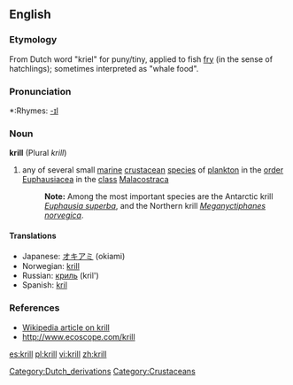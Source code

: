 ==English==

===Etymology===
From Dutch word "kriel" for puny/tiny, applied to fish [[fry]] (in the sense of hatchlings); sometimes interpreted as "whale food".

===Pronunciation===
*:Rhymes: [[Rhymes:English:-ɪl|-ɪl]]

===Noun===
'''krill'''  (Plural ''krill'')
#any of several small [[marine]] [[crustacean]] [[species]] of [[plankton]] in the [[order]] [[Euphausiacea]] in the [[class]] [[Malacostraca]]
#:'''Note:''' Among the most important species are the Antarctic krill ''[[Euphausia superba]]'', and the Northern krill ''[[Meganyctiphanes norvegica]]''.

====Translations====
{{top}}
{{mid}}
*Japanese: [[オキアミ]] (okiami)
*Norwegian: [[krill]]
*Russian: [[криль]] (kril') {{m}}
*Spanish: [[kril]] {{m}}
{{bottom}}

===References===
*[[w:Euphausia superba|Wikipedia article on krill]]
*[http://www.ecoscope.com/krill http://www.ecoscope.com/krill]

[[Category:Dutch_derivations]]
[[Category:Crustaceans]]

[[es:krill]]
[[pl:krill]]
[[vi:krill]]
[[zh:krill]]